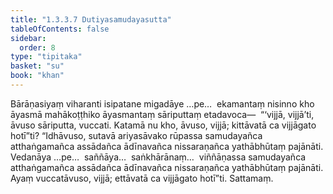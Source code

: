 ```yaml
---
title: "1.3.3.7 Dutiyasamudayasutta"
tableOfContents: false
sidebar:
  order: 8
type: "tipitaka"
basket: "su"
book: "khan"
---
```



<DynamicBreadcrumb />

<Division number="132" book="khan" bookNo="13" page="143">

<Paragraph number="740" book="khan">
Bārāṇasiyaṃ viharanti isipatane migadāye …pe…  ekamantaṃ nisinno kho āyasmā mahākoṭṭhiko āyasmantaṃ sāriputtaṃ etadavoca—  “‘vijjā, vijjā’ti, āvuso sāriputta, vuccati. Katamā nu kho, āvuso, vijjā; kittāvatā ca vijjāgato hotī”ti?
</Paragraph>

<Paragraph number="741" book="khan">
“Idhāvuso, sutavā ariyasāvako rūpassa samudayañca atthaṅgamañca assādañca ādīnavañca nissaraṇañca yathābhūtaṃ pajānāti. Vedanāya …pe…  saññāya…  saṅkhārānaṃ…  viññāṇassa samudayañca atthaṅgamañca assādañca ādīnavañca nissaraṇañca yathābhūtaṃ pajānāti. Ayaṃ vuccatāvuso, vijjā; ettāvatā ca vijjāgato hotī”ti.

</Paragraph>
</Division>

<Paragraph number="742" type="center" book="khan">
Sattamaṃ.
</Paragraph>
